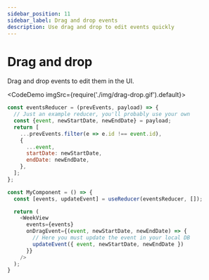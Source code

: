```yaml
---
sidebar_position: 11
sidebar_label: Drag and drop events
description: Use drag and drop to edit events quickly
---
```


# Drag and drop

Drag and drop events to edit them in the UI.

<CodeDemo imgSrc={require('./img/drag-drop.gif').default}>

```js title="Drag and drop"
const eventsReducer = (prevEvents, payload) => {
  // Just an example reducer, you'll probably use your own
  const {event, newStartDate, newEndDate} = payload;
  return [
    ...prevEvents.filter(e => e.id !== event.id),
    {
      ...event,
      startDate: newStartDate,
      endDate: newEndDate,
    },
  ];
};

const MyComponent = () => {
  const [events, updateEvent] = useReducer(eventsReducer, []);

  return (
    <WeekView
      events={events}
      onDragEvent={(event, newStartDate, newEndDate) => {
        // Here you must update the event in your local DB
        updateEvent({ event, newStartDate, newEndDate })
      }}
    />
  );
}
```

</CodeDemo>
